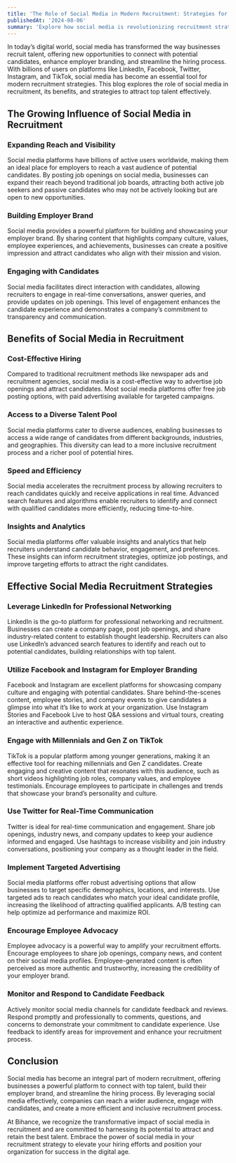 ```yaml
---
title: 'The Role of Social Media in Modern Recruitment: Strategies for Success'
publishedAt: '2024-08-06'
summary: 'Explore how social media is revolutionizing recruitment strategies, enhancing candidate engagement, and providing insights to attract top talent in today’s digital world.'
---
```


In today’s digital world, social media has transformed the way businesses recruit talent, offering new opportunities to connect with potential candidates, enhance employer branding, and streamline the hiring process. With billions of users on platforms like LinkedIn, Facebook, Twitter, Instagram, and TikTok, social media has become an essential tool for modern recruitment strategies. This blog explores the role of social media in recruitment, its benefits, and strategies to attract top talent effectively.

## The Growing Influence of Social Media in Recruitment

### Expanding Reach and Visibility

Social media platforms have billions of active users worldwide, making them an ideal place for employers to reach a vast audience of potential candidates. By posting job openings on social media, businesses can expand their reach beyond traditional job boards, attracting both active job seekers and passive candidates who may not be actively looking but are open to new opportunities.

### Building Employer Brand

Social media provides a powerful platform for building and showcasing your employer brand. By sharing content that highlights company culture, values, employee experiences, and achievements, businesses can create a positive impression and attract candidates who align with their mission and vision.

### Engaging with Candidates

Social media facilitates direct interaction with candidates, allowing recruiters to engage in real-time conversations, answer queries, and provide updates on job openings. This level of engagement enhances the candidate experience and demonstrates a company’s commitment to transparency and communication.

## Benefits of Social Media in Recruitment

### Cost-Effective Hiring

Compared to traditional recruitment methods like newspaper ads and recruitment agencies, social media is a cost-effective way to advertise job openings and attract candidates. Most social media platforms offer free job posting options, with paid advertising available for targeted campaigns.

### Access to a Diverse Talent Pool

Social media platforms cater to diverse audiences, enabling businesses to access a wide range of candidates from different backgrounds, industries, and geographies. This diversity can lead to a more inclusive recruitment process and a richer pool of potential hires.

### Speed and Efficiency

Social media accelerates the recruitment process by allowing recruiters to reach candidates quickly and receive applications in real time. Advanced search features and algorithms enable recruiters to identify and connect with qualified candidates more efficiently, reducing time-to-hire.

### Insights and Analytics

Social media platforms offer valuable insights and analytics that help recruiters understand candidate behavior, engagement, and preferences. These insights can inform recruitment strategies, optimize job postings, and improve targeting efforts to attract the right candidates.

## Effective Social Media Recruitment Strategies

### Leverage LinkedIn for Professional Networking

LinkedIn is the go-to platform for professional networking and recruitment. Businesses can create a company page, post job openings, and share industry-related content to establish thought leadership. Recruiters can also use LinkedIn’s advanced search features to identify and reach out to potential candidates, building relationships with top talent.

### Utilize Facebook and Instagram for Employer Branding

Facebook and Instagram are excellent platforms for showcasing company culture and engaging with potential candidates. Share behind-the-scenes content, employee stories, and company events to give candidates a glimpse into what it’s like to work at your organization. Use Instagram Stories and Facebook Live to host Q&A sessions and virtual tours, creating an interactive and authentic experience.

### Engage with Millennials and Gen Z on TikTok

TikTok is a popular platform among younger generations, making it an effective tool for reaching millennials and Gen Z candidates. Create engaging and creative content that resonates with this audience, such as short videos highlighting job roles, company values, and employee testimonials. Encourage employees to participate in challenges and trends that showcase your brand’s personality and culture.

### Use Twitter for Real-Time Communication

Twitter is ideal for real-time communication and engagement. Share job openings, industry news, and company updates to keep your audience informed and engaged. Use hashtags to increase visibility and join industry conversations, positioning your company as a thought leader in the field.

### Implement Targeted Advertising

Social media platforms offer robust advertising options that allow businesses to target specific demographics, locations, and interests. Use targeted ads to reach candidates who match your ideal candidate profile, increasing the likelihood of attracting qualified applicants. A/B testing can help optimize ad performance and maximize ROI.

### Encourage Employee Advocacy

Employee advocacy is a powerful way to amplify your recruitment efforts. Encourage employees to share job openings, company news, and content on their social media profiles. Employee-generated content is often perceived as more authentic and trustworthy, increasing the credibility of your employer brand.

### Monitor and Respond to Candidate Feedback

Actively monitor social media channels for candidate feedback and reviews. Respond promptly and professionally to comments, questions, and concerns to demonstrate your commitment to candidate experience. Use feedback to identify areas for improvement and enhance your recruitment process.

## Conclusion

Social media has become an integral part of modern recruitment, offering businesses a powerful platform to connect with top talent, build their employer brand, and streamline the hiring process. By leveraging social media effectively, companies can reach a wider audience, engage with candidates, and create a more efficient and inclusive recruitment process.

At Bihance, we recognize the transformative impact of social media in recruitment and are committed to harnessing its potential to attract and retain the best talent. Embrace the power of social media in your recruitment strategy to elevate your hiring efforts and position your organization for success in the digital age.
